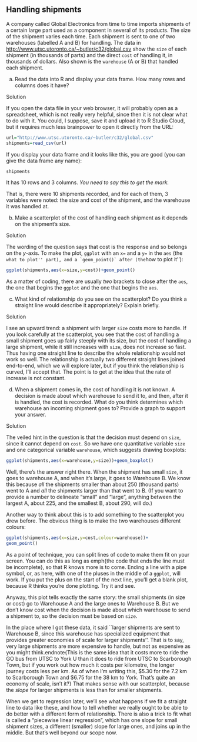 
## Handling shipments

 A company called Global Electronics from
time to time imports shipments of a certain large part used as a
component in several of its products. The size of the shipment varies
each time. Each shipment is sent to one of two warehouses (labelled A
and B) for handling. The data in
[http://www.utsc.utoronto.ca/~butler/c32/global.csv](http://www.utsc.utoronto.ca/~butler/c32/global.csv) show the
`size` of each shipment (in thousands of parts) and the direct
`cost` of handling it, in thousands of dollars. Also shown is
the `warehouse` (A or B) that handled each shipment.



(a) Read the data into R and display your data frame. How many
rows and columns does it have?


Solution


If you open the data file in your web browser, it will probably
open as a spreadsheet, which is not really very helpful, since
then it is not clear what to do with it. You could, I suppose,
save it and upload it to R Studio Cloud, but it requires much less
brainpower to open it directly from the URL:
```r
url="http://www.utsc.utoronto.ca/~butler/c32/global.csv"
shipments=read_csv(url)
```     

If you display your data frame and it looks like this, you are good
(you can give the data frame any name):

```r
shipments
``` 

It has 10 rows and 3 columns. *You need to say this to get the mark.*

That is, there were 10 shipments recorded, and for each of them, 3
variables were noted: the size and cost of the shipment, and the
warehouse it was handled at.
    


(b) Make a scatterplot of the cost of handling each shipment as it
depends on the shipment's size.


Solution


The wording of the question says that cost is the response and so
belongs on the $y$-axis. To make the plot, `ggplot` with an
`x=` and a `y=` in the `aes` (the ``what to
plot'' part), and a `geom_point()` after (the ``how to
plot it''):
```r
ggplot(shipments,aes(x=size,y=cost))+geom_point()
```     

As a matter of coding, there are usually *two* brackets to close
after the `aes`, the one that begins the `ggplot` and
the one that begins the `aes`. 
    


(c) What kind of relationship do you see on the scatterplot? Do
you think a straight line would describe it appropriately? Explain briefly.


Solution


I see an upward trend: a shipment with larger `size` costs
more to handle. 
If you look carefully at the scatterplot, you see that the cost of
handling a small shipment goes up fairly steeply with its size,
but the cost of handling a large shipment, while it still
increases with `size`, does not increase so fast. Thus
having one straight line to describe the whole relationship would
not work so well. 
The relationship is actually two different
straight lines joined end-to-end, which we will explore later, but
if you think the relationship is curved, I'll accept that. The
point is to get at the idea that the rate of increase is not
constant.
    


(d) When a shipment comes in, the cost of handling it is not
known. A decision is made about which warehouse to send it to, and
then, after it is handled, the cost is recorded. What do you think
determines which warehouse an incoming shipment goes to? Provide a
graph to support your answer.


Solution


The veiled hint in the question is that the decision must depend
on `size`, since it cannot depend on `cost`. So we
have one quantitative variable `size` and one categorical
variable `warehouse`, which suggests drawing boxplots:
```r
ggplot(shipments,aes(x=warehouse,y=size))+geom_boxplot()
```     

Well, there's the answer right there. When the shipment has small
`size`, it goes to warehouse A, and when it's large, it goes to
Warehouse B. We know this because *all* the shipments smaller
than about 250 (thousand parts) went to A and *all* the shipments
larger than that went to B. (If you want to provide a number to
delineate "small" and "large", anything between the largest A,
about 225, and the smallest B, about 290, will do.)

Another way to think about this is to add something to the scatterplot
you drew before. The obvious thing is to make the two warehouses
different colours:

```r
ggplot(shipments,aes(x=size,y=cost,colour=warehouse))+
geom_point()
```     

As a point of technique, you can split lines of code to make them fit
on your screen. You can do this as long as emph{the code that ends
the line must be incomplete}, so that R knows more is to
come. Ending a line with a pipe symbol, or, as here, with one of the
pluses in the middle of a `ggplot`, will work. If you put the
plus on the start of the next line, you'll get a blank plot, because R
thinks you're done plotting. Try it and see.

Anyway, this plot tells exactly the same story: the small shipments
(in size or cost) go to Warehouse A and the large ones to Warehouse
B. But we don't know cost when the decision is made about which
warehouse to send a shipment to, so the decision must be based on
`size`. 

In the place where I got these data, it said ``larger shipments are
sent to Warehouse B, since this warehouse has specialized equipment
that provides greater economies of scale for larger shipments''. That
is to say, very large shipments are more expensive to handle, but not
as expensive as you might think.endnote{This is the same idea that it
costs more to ride the GO bus from UTSC to York U than it does to
ride from UTSC to Scarborough Town, but if you work out how much it
costs per kilometre, the longer journey costs less per km. As of
when I'm writing this, $5.30 for the 7.2 km to Scarborough Town and
$6.75 for the 38 km to York. That's quite an economy of scale,
isn't it?} That makes sense with our scatterplot, because the
*slope* for larger shipments is less than for smaller shipments.

When we get to regression later, we'll see what happens if we fit a
straight line to data like these, and how to tell whether we really
ought to be able to do better with a different form of
relationship. There is also a trick to fit what is called a
"piecewise linear regression", which has one slope for small
shipment sizes, a different (smaller) slope for large ones, and joins
up in the middle. But that's well beyond our scope now.
    




